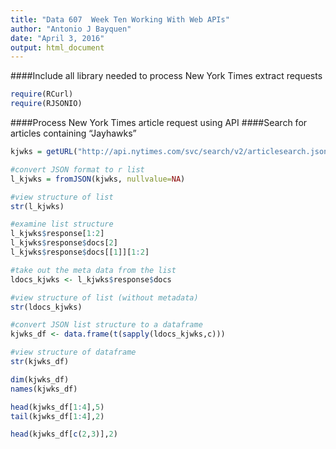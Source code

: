 ```yaml
---
title: "Data 607  Week Ten Working With Web APIs"
author: "Antonio J Bayquen"
date: "April 3, 2016"
output: html_document
---
```


####Include all library needed to process New York Times extract requests

```r
require(RCurl)
require(RJSONIO)
```


####Process New York Times article request using API
####Search for articles containing "Jayhawks"

```r
kjwks = getURL("http://api.nytimes.com/svc/search/v2/articlesearch.json?q=Kansas+Jayhawks&fq=news_desk:(Sports)&api-key=15678527aef4c5ccc4685b874cd3bae9:2:74898837")

#convert JSON format to r list 
l_kjwks = fromJSON(kjwks, nullvalue=NA)

#view structure of list
str(l_kjwks)

#examine list structure
l_kjwks$response[1:2]
l_kjwks$response$docs[2]
l_kjwks$response$docs[[1]][1:2]

#take out the meta data from the list                      
ldocs_kjwks <- l_kjwks$response$docs

#view structure of list (without metadata)
str(ldocs_kjwks)

#convert JSON list structure to a dataframe
kjwks_df <- data.frame(t(sapply(ldocs_kjwks,c)))

#view structure of dataframe
str(kjwks_df)

dim(kjwks_df)
names(kjwks_df)

head(kjwks_df[1:4],5)
tail(kjwks_df[1:4],2)

head(kjwks_df[c(2,3)],2)

```

 





